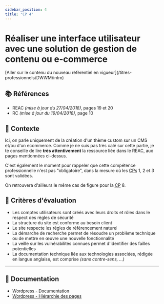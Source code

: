 ```yaml
---
sidebar_position: 4
title: "CP 4"
---
```



# Réaliser une interface utilisateur avec une solution de gestion de contenu ou e-commerce

<Admonition type="warning" title="Attention, tu es en train de consulter un référentiel expiré !">
[Aller sur le contenu du nouveau référentiel en vigueur](/titres-professionnels/DWWM/intro)
</Admonition>

## 📚 Références

- REAC _(mise à jour du 27/04/2018)_, pages 19 et 20
- RC _(mise à jour du 19/04/2018)_, page 10

## 🚀 Contexte

Ici, on parle uniquement de la création d'un thème custom sur un CMS et/ou d'un ecommerce.
Comme je ne suis pas très calé sur cette partie, je te conseille de lire **très attentivement**
la ressource liée dans le REAC, aux pages mentionnées ci-dessus.

C'est également le moment pour rappeler que cette compétence professionnelle n'est pas "obligatoire", dans la mesure
où les <abbr title="Compétences Professionnelles">CPs</abbr> 1, 2 et 3 sont validées.

On retrouvera d'ailleurs le même cas de figure pour la <abbr title="Compétence Professionnelle">CP</abbr> 8.

## 🎯 Critères d'évaluation

- Les comptes utilisateurs sont créés avec leurs droits et rôles dans le respect des règles de sécurité
- La structure du site est conforme au besoin client
- Le site respecte les règles de référencement naturel
- La démarche de recherche permet de résoudre un problème technique ou de mettre en œuvre une nouvelle fonctionnalité
- La veille sur les vulnérabilités connues permet d'identifier des failles potentielles
- La documentation technique liée aux technologies associées, rédigée en langue anglaise, est comprise _(sans contre-sens, ...)_

---

## 🧠 Documentation

- [Wordpress - Documentation](https://developer.wordpress.org/)
- [Wordpress - Hiérarchie des pages](https://developer.wordpress.org/themes/basics/template-hierarchy/)